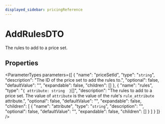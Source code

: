 ```yaml
---
displayed_sidebar: pricingReference
---
```



# AddRulesDTO

The rules to add to a price set.

## Properties

<ParameterTypes parameters={[
  {
    "name": "priceSetId",
    "type": "`string`",
    "description": "The ID of the price set to add the rules to.",
    "optional": false,
    "defaultValue": "",
    "expandable": false,
    "children": []
  },
  {
    "name": "rules",
    "type": "``{ attribute: string  }``[]",
    "description": "The rules to add to a price set. The value of `attribute` is the value of the rule's `rule_attribute` attribute.",
    "optional": false,
    "defaultValue": "",
    "expandable": false,
    "children": [
      {
        "name": "attribute",
        "type": "`string`",
        "description": "",
        "optional": false,
        "defaultValue": "",
        "expandable": false,
        "children": []
      }
    ]
  }
]} />
